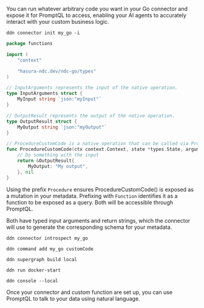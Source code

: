 You can run whatever arbitrary code you want in your Go connector and expose it for PromptQL to access, enabling your AI
agents to accurately interact with your custom business logic.

```ddn title="Initialize a new connector and select hasura/go from the list:"
ddn connector init my_go -i
```

```go title="Replace the functions.go contents with your own custom code:"
package functions

import (
	"context"

	"hasura-ndc.dev/ndc-go/types"
)

// InputArguments represents the input of the native operation.
type InputArguments struct {
	MyInput string `json:"myInput"`
}

// OutputResult represents the output of the native operation.
type OutputResult struct {
	MyOutput string `json:"myOutput"`
}

// ProcedureCustomCode is a native operation that can be called via PromptQL.
func ProcedureCustomCode(ctx context.Context, state *types.State, arguments *InputArguments) (*OutputResult, error) {
	// Do something with the input
	return &OutputResult{
		MyOutput: "My output",
	}, nil
}
```

Using the prefix `Procedure` ensures ProcedureCustomCode() is exposed as a mutation in your metadata. Prefixing with
`Function` identifies it as a function to be exposed as a query. Both will be accessible through PromptQL.

Both have typed input arguments and return strings, which the connector will use to generate the corresponding schema
for your metadata.

```ddn title="Introspect the connector:"
ddn connector introspect my_go
```

```ddn title="Track the function:"
ddn command add my_go customCode
```

```ddn title="Create a new build:"
ddn supergraph build local
```

```ddn title="Start your services:"
ddn run docker-start
```

```ddn title="Open your development console:"
ddn console --local
```

Once your connector and custom function are set up, you can use PromptQL to talk to your data using natural language.

